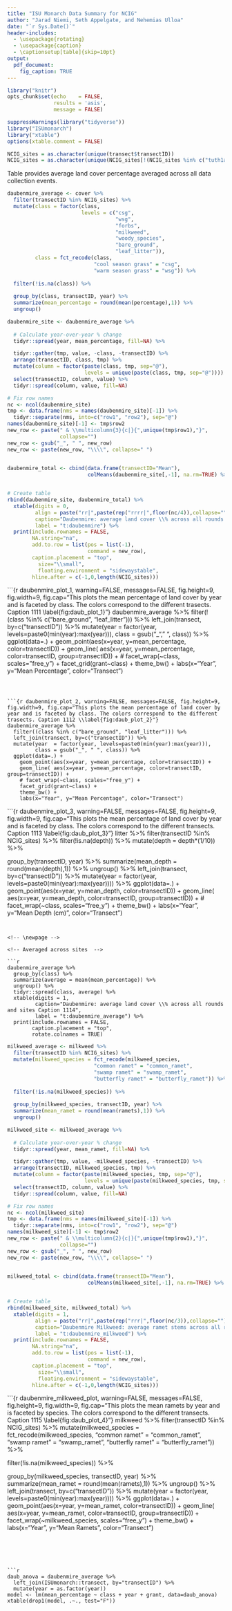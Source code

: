 ```yaml
---
title: "ISU Monarch Data Summary for NCIG"
author: "Jarad Niemi, Seth Appelgate, and Nehemias Ulloa"
date: "`r Sys.Date()`"
header-includes:
  - \usepackage{rotating}
  - \usepackage{caption} 
  - \captionsetup[table]{skip=10pt}
output: 
  pdf_document:
    fig_caption: TRUE
---
```


```r
library("knitr")
opts_chunk$set(echo    = FALSE, 
               results = 'asis',
               message = FALSE)
```

```r
suppressWarnings(library("tidyverse"))
library("ISUmonarch")
library("xtable")
options(xtable.comment = FALSE)
```

\setlength{\tabcolsep}{3pt}


```r
NCIG_sites = as.character(unique(transect$transectID))
NCIG_sites = as.character(unique(NCIG_sites[!(NCIG_sites %in% c("tuth1a", "tuth2a", "tsie1a"))]))
```


Table \ref{t:daubenmire} provides average land cover percentage averaged across 
all data collection events.


 <!-- Daubenmire -->

```r
daubenmire_average <- cover %>%
  filter(transectID %in% NCIG_sites) %>% 
  mutate(class = factor(class,
                        levels = c("csg",
                                   "wsg",
                                   "forbs",
                                   "milkweed",
                                   "woody_species",
                                   "bare_ground",
                                   "leaf_litter")),
         class = fct_recode(class, 
                            "cool season grass" = "csg",
                            "warm season grass" = "wsg")) %>%
  
  filter(!is.na(class)) %>%
  
  group_by(class, transectID, year) %>%
  summarize(mean_percentage = round(mean(percentage),1)) %>%
  ungroup()

daubenmire_site <- daubenmire_average %>%
  
  # Calculate year-over-year % change
  tidyr::spread(year, mean_percentage, fill=NA) %>%

  tidyr::gather(tmp, value, -class, -transectID) %>%
  arrange(transectID, class, tmp) %>%
  mutate(column = factor(paste(class, tmp, sep="@"),
                         levels = unique(paste(class, tmp, sep="@")))) %>%
  select(transectID, column, value) %>%
  tidyr::spread(column, value, fill=NA) 

# Fix row names
nc <- ncol(daubenmire_site)
tmp <- data.frame(nms = names(daubenmire_site)[-1]) %>%
  tidyr::separate(nms, into=c("row1", "row2"), sep="@")
names(daubenmire_site)[-1] <- tmp$row2
new_row <- paste(" & \\multicolumn{3}{c|}{",unique(tmp$row1),"}", 
                 collapse="")
new_row <- gsub("_", " ", new_row)
new_row <- paste(new_row, "\\\\", collapse=" ")
  

daubenmire_total <- cbind(data.frame(transectID="Mean"),
                          colMeans(daubenmire_site[,-1], na.rm=TRUE) %>% t() %>% as.data.frame)


# Create table
rbind(daubenmire_site, daubenmire_total) %>%
  xtable(digits = 0,
         align = paste("rr|",paste(rep("rrrr|",floor(nc/4)),collapse=""),sep="",collapse=""),
         caption="Daubenmire: average land cover \\% across all rounds Caption 1234",
         label = "t:daubenmire") %>%
  print(include.rownames = FALSE, 
        NA.string="na",
        add.to.row = list(pos = list(-1), 
                          command = new_row),
        caption.placement = "top",
          size="\\small",
          floating.environment = "sidewaystable",
        hline.after = c(-1,0,length(NCIG_sites))) 
```

\newpage

<!-- Plots of summary stats  -->

```{r daubenmire_plot_1, warning=FALSE, messages=FALSE, fig.height=9, fig.width=9, fig.cap="This plots the mean percentage of land cover by year and is faceted by class. The colors correspond to the different trasects. Caption 1111 \\label{fig:daub_plot_1}"}
daubenmire_average %>% 
  filter(!(class %in% c("bare_ground", "leaf_litter"))) %>%
  left_join(transect, by=c("transectID")) %>%
  mutate(year  = factor(year, levels=paste0(min(year):max(year))),
         class = gsub("_", " ", class)) %>%
  ggplot(data=.) + 
    geom_point(aes(x=year, y=mean_percentage, color=transectID)) +
    geom_line( aes(x=year, y=mean_percentage, color=transectID, group=transectID)) +
    # facet_wrap(~class, scales="free_y") +
    facet_grid(grant~class) +
    theme_bw() + 
    labs(x="Year", y="Mean Percentage", color="Transect")

```



```{r daubenmire_plot_2, warning=FALSE, messages=FALSE, fig.height=9, fig.width=9, fig.cap="This plots the mean percentage of land cover by year and is faceted by class. The colors correspond to the different trasects. Caption 1112 \\label{fig:daub_plot_2}"}
daubenmire_average %>% 
  filter((class %in% c("bare_ground", "leaf_litter"))) %>%
  left_join(transect, by=c("transectID")) %>%
  mutate(year  = factor(year, levels=paste0(min(year):max(year))),
         class = gsub("_", " ", class)) %>%
  ggplot(data=.) + 
    geom_point(aes(x=year, y=mean_percentage, color=transectID)) +
    geom_line( aes(x=year, y=mean_percentage, color=transectID, group=transectID)) +
    # facet_wrap(~class, scales="free_y") +
    facet_grid(grant~class) +
    theme_bw() + 
    labs(x="Year", y="Mean Percentage", color="Transect")

```



```{r daubenmire_plot_3, warning=FALSE, messages=FALSE, fig.height=9, fig.width=9, fig.cap="This plots the mean percentage of land cover by year and is faceted by class. The colors correspond to the different transects. Caption 1113 \\label{fig:daub_plot_3}"}
litter %>%
  filter(transectID %in% NCIG_sites) %>% 
  filter(!is.na(depth)) %>%
  mutate(depth = depth*(1/10)) %>%
  
  group_by(transectID, year) %>%
  summarize(mean_depth = round(mean(depth),1)) %>%
  ungroup() %>% 
  left_join(transect, by=c("transectID")) %>%
  mutate(year  = factor(year, levels=paste0(min(year):max(year)))) %>%
  ggplot(data=.) + 
    geom_point(aes(x=year, y=mean_depth, color=transectID)) +
    geom_line( aes(x=year, y=mean_depth, color=transectID, group=transectID)) +
    # facet_wrap(~class, scales="free_y") +
    theme_bw() + 
    labs(x="Year", y="Mean Depth (cm)", color="Transect")

```


<!-- \newpage -->

<!-- Averaged across sites  -->

```r
daubenmire_average %>% 
  group_by(class) %>%
  summarize(average = mean(mean_percentage)) %>% 
  ungroup() %>% 
  tidyr::spread(class, average) %>%
  xtable(digits = 1,
         caption="Daubenmire: average land cover \\% across all rounds and sites Caption 1114",
         label = "t:daubenmire_average") %>%
  print(include.rownames = FALSE,
        caption.placement = "top",
        rotate.colnames = TRUE) 
```


<!-- Milkweed  -->

```r
milkweed_average <- milkweed %>%
  filter(transectID %in% NCIG_sites) %>% 
  mutate(milkweed_species = fct_recode(milkweed_species, 
                            "common ramet" = "common_ramet",
                            "swamp ramet" = "swamp_ramet",
                            "butterfly ramet" = "butterfly_ramet")) %>%
  
  filter(!is.na(milkweed_species)) %>%
  
  group_by(milkweed_species, transectID, year) %>%
  summarize(mean_ramet = round(mean(ramets),1)) %>%
  ungroup()

milkweed_site <- milkweed_average %>%
  
  # Calculate year-over-year % change
  tidyr::spread(year, mean_ramet, fill=NA) %>%

  tidyr::gather(tmp, value, -milkweed_species, -transectID) %>%
  arrange(transectID, milkweed_species, tmp) %>%
  mutate(column = factor(paste(milkweed_species, tmp, sep="@"),
                         levels = unique(paste(milkweed_species, tmp, sep="@")))) %>%
  select(transectID, column, value) %>%
  tidyr::spread(column, value, fill=NA) 

# Fix row names
nc <- ncol(milkweed_site)
tmp <- data.frame(nms = names(milkweed_site)[-1]) %>%
  tidyr::separate(nms, into=c("row1", "row2"), sep="@")
names(milkweed_site)[-1] <- tmp$row2
new_row <- paste(" & \\multicolumn{2}{c|}{",unique(tmp$row1),"}", 
                 collapse="")
new_row <- gsub("_", " ", new_row)
new_row <- paste(new_row, "\\\\", collapse=" ")
  

milkweed_total <- cbind(data.frame(transectID="Mean"),
                          colMeans(milkweed_site[,-1], na.rm=TRUE) %>% t() %>% as.data.frame)


# Create table
rbind(milkweed_site, milkweed_total) %>%
  xtable(digits = 1,
         align = paste("rr|",paste(rep("rrr|",floor(nc/3)),collapse=""),sep="",collapse=""),
         caption="Daubenmire Milkweed: average ramet stems across all rounds Caption 1115",
         label = "t:daubenmire_milkweed") %>%
  print(include.rownames = FALSE, 
        NA.string="na",
        add.to.row = list(pos = list(-1), 
                          command = new_row),
        caption.placement = "top",
          size="\\small",
          floating.environment = "sidewaystable",
        hline.after = c(-1,0,length(NCIG_sites))) 

```


```{r daubenmire_milkweed_plot, warning=FALSE, messages=FALSE, fig.height=9, fig.width=9, fig.cap="This plots the mean ramets by year and is faceted by species. The colors correspond to the different transects. Caption 1115 \\label{fig:daub_plot_4}"}
milkweed %>%
  filter(transectID %in% NCIG_sites) %>% 
  mutate(milkweed_species = fct_recode(milkweed_species, 
                            "common ramet" = "common_ramet",
                            "swamp ramet" = "swamp_ramet",
                            "butterfly ramet" = "butterfly_ramet")) %>%
  
  filter(!is.na(milkweed_species)) %>%
  
  group_by(milkweed_species, transectID, year) %>%
  summarize(mean_ramet = round(mean(ramets),1)) %>%
  ungroup() %>% 
  left_join(transect, by=c("transectID")) %>%
  mutate(year  = factor(year, levels=paste0(min(year):max(year)))) %>%
  ggplot(data=.) + 
    geom_point(aes(x=year, y=mean_ramet, color=transectID)) +
    geom_line( aes(x=year, y=mean_ramet, color=transectID, group=transectID)) +
    facet_wrap(~milkweed_species, scales="free_y") +
    theme_bw() + 
    labs(x="Year", y="Mean Ramets", color="Transect")

```





```r
daub_anova = daubenmire_average %>%
  left_join(ISUmonarch::transect, by="transectID") %>%
  mutate(year = as.factor(year))
model <- lm(mean_percentage ~ class + year + grant, data=daub_anova)
xtable(drop1(model, .~., test="F"))
```

